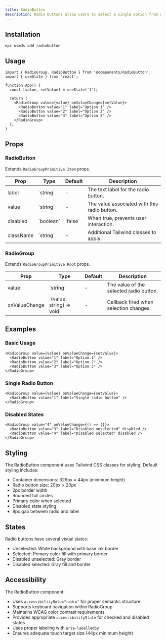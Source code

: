 ```yaml
---
title: RadioButton
description: Radio buttons allow users to select a single option from a list of choices.
---
```


## Installation

```package-install
npx usmds add radiobutton
```

## Usage

```tsx
import { RadioGroup, RadioButton } from '@components/RadioButton';
import { useState } from 'react';

function App() {
  const [value, setValue] = useState('1');

  return (
    <RadioGroup value={value} onValueChange={setValue}>
      <RadioButton value="1" label="Option 1" />
      <RadioButton value="2" label="Option 2" />
      <RadioButton value="3" label="Option 3" />
    </RadioGroup>
  );
}
```

## Props

### RadioButton

Extends `RadioGroupPrimitive.Item` props.

<table>
  <thead>
    <tr>
      <th>Prop</th>
      <th>Type</th>
      <th>Default</th>
      <th>Description</th>
    </tr>
  </thead>
  <tbody>
    <tr>
      <td>label</td>
      <td>`string`</td>
      <td>-</td>
      <td>The text label for the radio button.</td>
    </tr>
    <tr>
      <td>value</td>
      <td>`string`</td>
      <td>-</td>
      <td>The value associated with this radio button.</td>
    </tr>
    <tr>
      <td>disabled</td>
      <td>`boolean`</td>
      <td>`false`</td>
      <td>When true, prevents user interaction.</td>
    </tr>
    <tr>
      <td>className</td>
      <td>`string`</td>
      <td>-</td>
      <td>Additional Tailwind classes to apply.</td>
    </tr>
  </tbody>
</table>

### RadioGroup

Extends `RadioGroupPrimitive.Root` props.

<table>
  <thead>
    <tr>
      <th>Prop</th>
      <th>Type</th>
      <th>Default</th>
      <th>Description</th>
    </tr>
  </thead>
  <tbody>
    <tr>
      <td>value</td>
      <td>`string`</td>
      <td>-</td>
      <td>The value of the selected radio button.</td>
    </tr>
    <tr>
      <td>onValueChange</td>
      <td>`(value: string) => void`</td>
      <td>-</td>
      <td>Callback fired when selection changes.</td>
    </tr>
  </tbody>
</table>

## Examples

### Basic Usage

```tsx
<RadioGroup value={value} onValueChange={setValue}>
  <RadioButton value="1" label="Option 1" />
  <RadioButton value="2" label="Option 2" />
  <RadioButton value="3" label="Option 3" />
</RadioGroup>
```

### Single Radio Button

```tsx
<RadioGroup value={value} onValueChange={setValue}>
  <RadioButton value="1" label="Single radio button" />
</RadioGroup>
```

### Disabled States

```tsx
<RadioGroup value="4" onValueChange={() => {}}>
  <RadioButton value="3" label="Disabled unselected" disabled />
  <RadioButton value="4" label="Disabled selected" disabled />
</RadioGroup>
```

## Styling

The RadioButton component uses Tailwind CSS classes for styling. Default styling includes:

- Container dimensions: 329px × 44px (minimum height)
- Radio button size: 20px × 20px
- 2px border width
- Rounded full circles
- Primary color when selected
- Disabled state styling
- 8px gap between radio and label

## States

Radio buttons have several visual states:
- Unselected: White background with base ink border
- Selected: Primary color fill with primary border
- Disabled unselected: Gray border
- Disabled selected: Gray fill and border

## Accessibility

The RadioButton component:
- Uses `accessibilityRole="radio"` for proper semantic structure
- Supports keyboard navigation within RadioGroup
- Maintains WCAG color contrast requirements
- Provides appropriate `accessibilityState` for checked and disabled states
- Uses proper labeling with `aria-labelledby`
- Ensures adequate touch target size (44px minimum height)